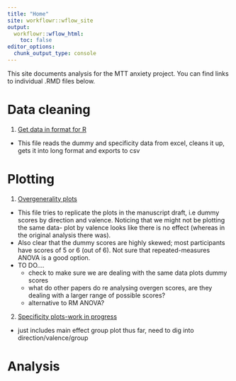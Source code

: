```yaml
---
title: "Home"
site: workflowr::wflow_site
output:
  workflowr::wflow_html:
    toc: false
editor_options:
  chunk_output_type: console
---
```


This site documents analysis for the MTT anxiety project. You can find links to individual .RMD files below. 

# Data cleaning

1. [Get data in format for R](mtt_study3_cleaning.html)
- This file reads the dummy and specificity data from excel, cleans it up, gets it into long format and exports to csv


# Plotting

1.  [Overgenerality plots](mtt_study3_plotting1.html)
- This file tries to replicate the plots in the manuscript draft, i.e dummy scores by direction and valence. Noticing that we might not be plotting the same data- plot by valence looks like there is no effect (whereas in the original analysis there was). 
- Also clear that the dummy scores are highly skewed; most participants have scores of 5 or 6 (out of 6). Not sure that repeated-measures ANOVA is a good option. 
- TO DO....
  + check to make sure we are dealing with the same data
plots dummy scores 
  + what do other papers do re analysing overgen scores, are they dealing with a larger range of possible scores?
  + alternative to RM ANOVA?

2. [Specificity plots-work in progress](mtt_study3_plotting2.html)
- just includes main effect group plot thus far, need to dig into direction/valence/group



# Analysis
